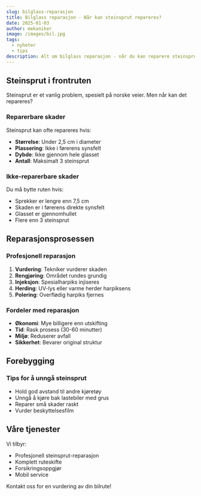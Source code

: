 ```yaml
---
slug: bilglass-reparasjon
title: Bilglass reparasjon - Når kan steinsprut repareres?
date: 2025-01-03
author: mekaniker
image: /images/bil.jpg
tags:
  - nyheter
  - tips
description: Alt om bilglass reparasjon - når du kan reparere steinsprut og når du må bytte hele ruten.
---
```


## Steinsprut i frontruten

Steinsprut er et vanlig problem, spesielt på norske veier. Men når kan det repareres?

### Reparerbare skader

Steinsprut kan ofte repareres hvis:
- **Størrelse**: Under 2,5 cm i diameter
- **Plassering**: Ikke i førerens synsfelt
- **Dybde**: Ikke gjennom hele glasset
- **Antall**: Maksimalt 3 steinsprut

### Ikke-reparerbare skader

Du må bytte ruten hvis:
- Sprekker er lengre enn 7,5 cm
- Skaden er i førerens direkte synsfelt
- Glasset er gjennomhullet
- Flere enn 3 steinsprut

## Reparasjonsprosessen

### Profesjonell reparasjon

1. **Vurdering**: Tekniker vurderer skaden
2. **Rengjøring**: Området rundes grundig
3. **Injeksjon**: Spesialharpiks injiseres
4. **Herding**: UV-lys eller varme herder harpiksens
5. **Polering**: Overflødig harpiks fjernes

### Fordeler med reparasjon

- **Økonomi**: Mye billigere enn utskifting
- **Tid**: Rask prosess (30-60 minutter)
- **Miljø**: Reduserer avfall
- **Sikkerhet**: Bevarer original struktur

## Forebygging

### Tips for å unngå steinsprut

- Hold god avstand til andre kjøretøy
- Unngå å kjøre bak lastebiler med grus
- Reparer små skader raskt
- Vurder beskyttelsesfilm

## Våre tjenester

Vi tilbyr:
- Profesjonell steinsprut-reparasjon
- Komplett ruteskifte
- Forsikringsoppgjør
- Mobil service

Kontakt oss for en vurdering av din bilrute!
